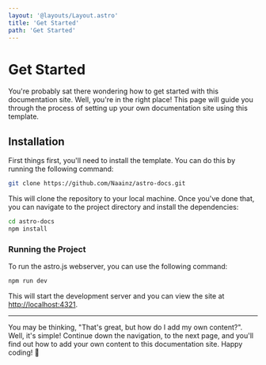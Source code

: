 ```yaml
---
layout: '@layouts/Layout.astro'
title: 'Get Started'
path: 'Get Started'
---
```


# Get Started

You're probably sat there wondering how to get started with this documentation site. Well, you're in the right place! This page will guide you through the process of setting up your own documentation site using this template.

## Installation

First things first, you'll need to install the template. You can do this by running the following command:

```bash
git clone https://github.com/Naainz/astro-docs.git
```
This will clone the repository to your local machine. Once you've done that, you can navigate to the project directory and install the dependencies:

```bash
cd astro-docs
npm install
```

### Running the Project

To run the astro.js webserver, you can use the following command:

```bash
npm run dev
```

This will start the development server and you can view the site at [http://localhost:4321](http://localhost:4321).

---

You may be thinking, "That's great, but how do I add my own content?". Well, it's simple! Continue down the navigation, to the next page, and you'll find out how to add your own content to this documentation site. Happy coding! 🚀